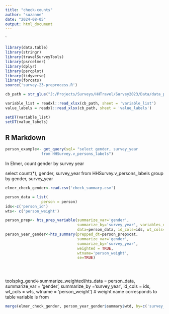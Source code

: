 ```yaml
---
title: "check-counts"
author: "suzanne"
date: "2024-08-05"
output: html_document
---
```


`
```r
library(data.table)
library(stringr)
library(travelSurveyTools)
library(psrcelmer)
library(dplyr)
library(psrcplot)
library(tidyverse)
library(forcats)
source('survey-23-preprocess.R')
```


```r
cb_path = str_glue("J:/Projects/Surveys/HHTravel/Survey2023/Data/data_published/PSRC_Codebook_2023_v1.xlsx")

variable_list = readxl::read_xlsx(cb_path, sheet = 'variable_list')
value_labels = readxl::read_xlsx(cb_path, sheet = 'value_labels')

setDT(variable_list)
setDT(value_labels)
```


## R Markdown

```r
person_example<- get_query(sql= "select gender, survey_year
                from HHSurvey.v_persons_labels")

```


In Elmer, count gender by survey year

select count(*), gender, survey_year
from HHSurvey.v_persons_labels
group by gender, survey_year



```r
elmer_check_gender<-read.csv('check_summary.csv')
```

```r

person_data = list(
                person = person)
ids<-c('person_id')
wts<- c('person_weight')


```

```r
person_prep<- hts_prep_variable(summarize_var='gender', 
                                summarize_by='survey_year', variables_dt=variable_list,
                                data=person_data, id_cols=ids, wt_cols=wts)
person_year_gender<-hts_summary(prepped_dt=person_prep$cat,
                                summarize_var='gender',
                                summarize_by='survey_year',
                                weighted = TRUE,
                                wtname='person_weight',
                                se=TRUE)


      
```

toolspkg_gend<-summarize_weighted(hts_data = person_data,
                                         summarize_var = 'gender',
                                         summarize_by ='survey_year',
                                         id_cols = ids,
                                         wt_cols = wts,
                                         wtname = 'person_weight') # weight name corresponds to table variable is from
```r
merge(elmer_check_gender, person_year_gender$summary$wtd, by=c('survey_year', 'gender') )

```

